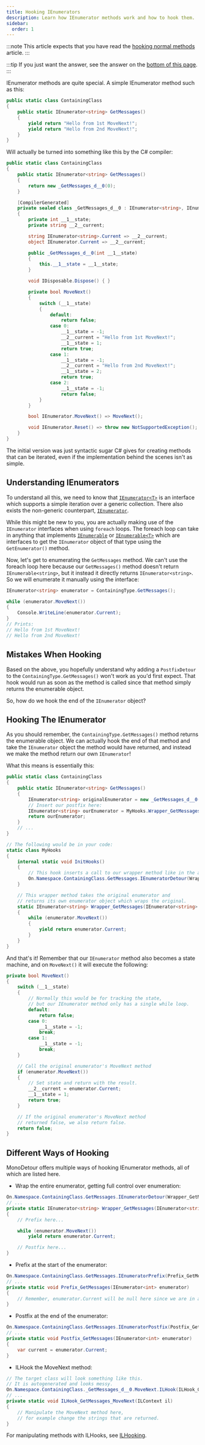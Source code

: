 ```yaml
---
title: Hooking IEnumerators
description: Learn how IEnumerator methods work and how to hook them.
sidebar:
  order: 1
---
```


:::note
This article expects that you have read the [hooking normal methods](/hooking/hooking-normal-methods) article.
:::

:::tip
If you just want the answer, see the answer on the [bottom of this page](#different-ways-of-hooking).
:::

IEnumerator methods are quite special. A simple IEnumerator method such as this:

```cs
public static class ContainingClass
{
    public static IEnumerator<string> GetMessages()
    {
        yield return "Hello from 1st MoveNext!";
        yield return "Hello from 2nd MoveNext!";
    }
}
```

Will actually be turned into something like this by the C# compiler:

```cs
public static class ContainingClass
{
    public static IEnumerator<string> GetMessages()
    {
        return new _GetMessages_d__0(0);
    }

    [CompilerGenerated]
    private sealed class _GetMessages_d__0 : IEnumerator<string>, IEnumerator, IDisposable
    {
        private int __1__state;
        private string __2__current;

        string IEnumerator<string>.Current => __2__current;
        object IEnumerator.Current => __2__current;

        public _GetMessages_d__0(int __1__state)
        {
            this.__1__state = __1__state;
        }

        void IDisposable.Dispose() { }

        private bool MoveNext()
        {
            switch (__1__state)
            {
                default:
                    return false;
                case 0:
                    __1__state = -1;
                    __2__current = "Hello from 1st MoveNext!";
                    __1__state = 1;
                    return true;
                case 1:
                    __1__state = -1;
                    __2__current = "Hello from 2nd MoveNext!";
                    __1__state = 2;
                    return true;
                case 2:
                    __1__state = -1;
                    return false;
            }
        }

        bool IEnumerator.MoveNext() => MoveNext();

        void IEnumerator.Reset() => throw new NotSupportedException();
    }
}
```

The initial version was just syntactic sugar C# gives for creating methods that can be iterated,
even if the implementation behind the scenes isn't as simple.

## Understanding IEnumerators

To understand all this, we need to know that
[`IEnumerator<T>`](https://learn.microsoft.com/en-us/dotnet/api/system.collections.generic.ienumerator-1)
is an interface which supports a simple iteration over a generic collection. There also exists the
non-generic counterpart,
[`IEnumerator`](https://learn.microsoft.com/en-us/dotnet/api/system.collections.ienumerator).

While this might be new to you, you are actually making use of the `IEnumerator` interfaces
when using `foreach` loops. The foreach loop can take in anything that implements
[`IEnumerable`](https://learn.microsoft.com/en-us/dotnet/api/system.collections.ienumerable) or
[`IEnumerable<T>`](https://learn.microsoft.com/en-us/dotnet/api/system.collections.generic.ienumerable-1)
which are interfaces to get the `IEnumerator` object of that type using the `GetEnumerator()` method.

Now, let's get to enumerating the `GetMessages` method. We can't use the foreach loop here
because our `GetMessages()` method doesn't return `IEnumerable<string>`, but it instead it
directly returns `IEnumerator<string>`. So we will enumerate it manually using the interface:

```cs
IEnumerator<string> enumerator = ContainingType.GetMessages();

while (enumerator.MoveNext())
{
    Console.WriteLine(enumerator.Current);
}
// Prints:
// Hello from 1st MoveNext!
// Hello from 2nd MoveNext!
```

## Mistakes When Hooking

Based on the above, you hopefully understand why adding a `PostfixDetour` to the
`ContainingType.GetMessages()` won't work as you'd first expect. That hook would run
as soon as the method is called since that method simply
returns the enumerable object.

So, how do we hook the end of the `IEnumerator` object?

## Hooking The IEnumerator

As you should remember, the `ContainingType.GetMessages()` method returns the
enumerable object. We can actually hook the end of that method and take the
`IEnumerator` object the method would have returned, and instead we make the
method return our own `IEnumerator`!

What this means is essentially this:

```cs
public static class ContainingClass
{
    public static IEnumerator<string> GetMessages()
    {
        IEnumerator<string> originalEnumerator = new _GetMessages_d__0(0);
        // Insert our postfix here:
        IEnumerator<string> ourEnumerator = MyHooks.Wrapper_GetMessages(originalEnumerator);
        return ourEnumerator;
    }
    // ...
}
```
```cs
// The following would be in your code:
static class MyHooks
{
    internal static void InitHooks()
    {
        // This hook inserts a call to our wrapper method like in the above demonstration.
        On.Namespace.ContainingClass.GetMessages.IEnumeratorDetour(Wrapper_GetMessages);
    }

    // This wrapper method takes the original enumerator and
    // returns its own enumerator object which wraps the original.
    static IEnumerator<string> Wrapper_GetMessages(IEnumerator<string> enumerator)
    {
        while (enumerator.MoveNext())
        {
            yield return enumerator.Current;
        }
    }
}
```

And that's it! Remember that our `IEnumerator` method also becomes a state machine,
and on `MoveNext()` it will execute the following:
```cs
private bool MoveNext()
{
    switch (__1__state)
    {
        // Normally this would be for tracking the state,
        // but our IEnumerator method only has a single while loop.
        default:
            return false;
        case 0:
            __1__state = -1;
            break;
        case 1:
            __1__state = -1;
            break;
    }

    // Call the original enumerator's MoveNext method
    if (enumerator.MoveNext())
    {
        // Set state and return with the result.
        __2__current = enumerator.Current;
        __1__state = 1;
        return true;
    }

    // If the original enumerator's MoveNext method
    // returned false, we also return false.
    return false;
}
```

## Different Ways of Hooking

MonoDetour offers multiple ways of hooking IEnumerator methods, all of which are listed here.

- Wrap the entire enumerator, getting full control over enumeration:

```cs
On.Namespace.ContainingClass.GetMessages.IEnumeratorDetour(Wrapper_GetMessages);
// ...
private static IEnumerator<string> Wrapper_GetMessages(IEnumerator<string> enumerator)
{
    // Prefix here...

    while (enumerator.MoveNext())
        yield return enumerator.Current;

    // Postfix here...
}
```

- Prefix at the start of the enumerator:

```cs
On.Namespace.ContainingClass.GetMessages.IEnumeratorPrefix(Prefix_GetMessages);
// ...
private static void Prefix_GetMessages(IEnumerator<int> enumerator)
{
    // Remember, enumerator.Current will be null here since we are in a prefix!
}
```

- Postfix at the end of the enumerator:

```cs
On.Namespace.ContainingClass.GetMessages.IEnumeratorPostfix(Postfix_GetMessages);
// ...
private static void Postfix_GetMessages(IEnumerator<int> enumerator)
{
    var current = enumerator.Current;
}
```

- ILHook the MoveNext method:

```cs
// The target class will look something like this.
// It is autogenerated and looks messy.
On.Namespace.ContainingClass._GetMessages_d__0.MoveNext.ILHook(ILHook_GetMessages_MoveNext);
// ...
private static void ILHook_GetMessages_MoveNext(ILContext il)
{
    // Manipulate the MoveNext method here,
    // for example change the strings that are returned.
}
```

For manipulating methods with ILHooks, see [ILHooking](/hooking/ilhooking).